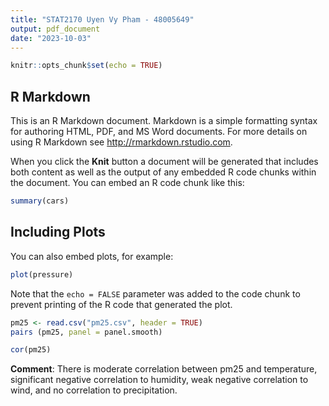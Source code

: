 ```yaml
---
title: "STAT2170 Uyen Vy Pham - 48005649"
output: pdf_document
date: "2023-10-03"
---
```


```r
knitr::opts_chunk$set(echo = TRUE)
```

## R Markdown

This is an R Markdown document. Markdown is a simple formatting syntax for authoring HTML, PDF, and MS Word documents. For more details on using R Markdown see <http://rmarkdown.rstudio.com>.

When you click the **Knit** button a document will be generated that includes both content as well as the output of any embedded R code chunks within the document. You can embed an R code chunk like this:

```r
summary(cars)
```

## Including Plots

You can also embed plots, for example:

```r
plot(pressure)
```

Note that the `echo = FALSE` parameter was added to the code chunk to prevent printing of the R code that generated the plot.

```r
pm25 <- read.csv("pm25.csv", header = TRUE)
pairs (pm25, panel = panel.smooth)
```

```r
cor(pm25)
```

**Comment**: There is moderate correlation between pm25 and temperature, significant negative correlation to humidity, weak negative correlation to wind, and no correlation to precipitation.
